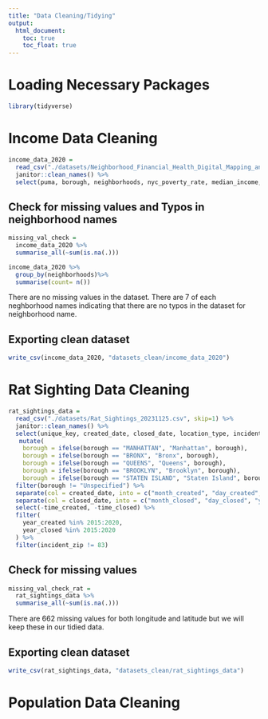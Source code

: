 ```yaml
---
title: "Data Cleaning/Tidying"
output: 
  html_document:
    toc: true
    toc_float: true
---
```


# Loading Necessary Packages 
```r
library(tidyverse)
```

# Income Data Cleaning

```r
income_data_2020 = 
  read_csv("./datasets/Neighborhood_Financial_Health_Digital_Mapping_and_Data_Tool_20231125.csv") %>% 
  janitor::clean_names() %>% 
  select(puma, borough, neighborhoods, nyc_poverty_rate, median_income, perc_white, perc_black, perc_asian, perc_other, perc_hispanic)
```

## Check for missing values and Typos in neighborhood names

```r
missing_val_check = 
  income_data_2020 %>% 
  summarise_all(~sum(is.na(.)))

income_data_2020 %>% 
  group_by(neighborhoods)%>% 
  summarise(count= n())
```

There are no missing values in the dataset. There are 7 of each neghborhood names indicating that there are no typos in the dataset for neighborhood name. 

## Exporting clean dataset

```r
write_csv(income_data_2020, "datasets_clean/income_data_2020")
```

# Rat Sighting Data Cleaning 

```r
rat_sightings_data = 
  read_csv("./datasets/Rat_Sightings_20231125.csv", skip=1) %>% 
  janitor::clean_names() %>% 
  select(unique_key, created_date, closed_date, location_type, incident_zip, borough, latitude, longitude) %>% 
   mutate(
    borough = ifelse(borough == "MANHATTAN", "Manhattan", borough),
    borough = ifelse(borough == "BRONX", "Bronx", borough),
    borough = ifelse(borough == "QUEENS", "Queens", borough),
    borough = ifelse(borough == "BROOKLYN", "Brooklyn", borough),
    borough = ifelse(borough == "STATEN ISLAND", "Staten Island", borough)) %>% 
  filter(borough != "Unspecified") %>% 
  separate(col = created_date, into = c("month_created", "day_created", "year_created", "time_created")) %>% 
  separate(col = closed_date, into = c("month_closed", "day_closed", "year_closed", "time_closed")) %>% 
  select(-time_created, -time_closed) %>% 
  filter(
    year_created %in% 2015:2020,
    year_closed %in% 2015:2020
  ) %>% 
  filter(incident_zip != 83)
```

## Check for missing values
```r
missing_val_check_rat = 
  rat_sightings_data %>% 
  summarise_all(~sum(is.na(.)))
```

There are 662 missing values for both longitude and latitude but we will keep these in our tidied data.


## Exporting clean dataset

```r
write_csv(rat_sightings_data, "datasets_clean/rat_sightings_data")
```

# Population Data Cleaning